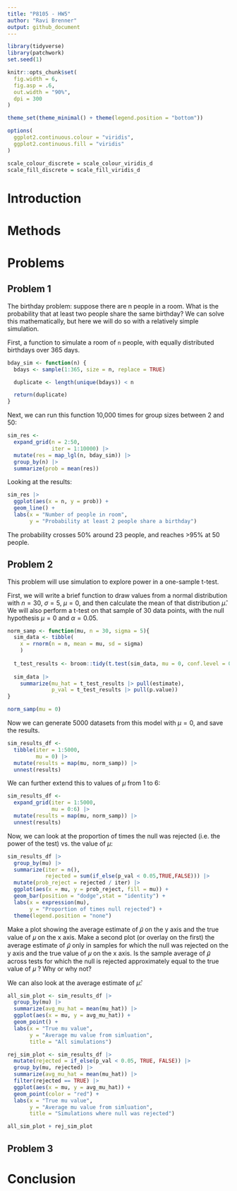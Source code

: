```yaml
---
title: "P8105 - HW5"
author: "Ravi Brenner"
output: github_document
---
```


```r
library(tidyverse)
library(patchwork)
set.seed(1)

knitr::opts_chunk$set(
  fig.width = 6,
  fig.asp = .6,
  out.width = "90%",
  dpi = 300
)

theme_set(theme_minimal() + theme(legend.position = "bottom"))

options(
  ggplot2.continuous.colour = "viridis",
  ggplot2.continuous.fill = "viridis"
)

scale_colour_discrete = scale_colour_viridis_d
scale_fill_discrete = scale_fill_viridis_d
```

# Introduction

# Methods

# Problems

## Problem 1
The birthday problem: suppose there are n people in a room. What is the probability that at least two people share the same birthday? We can solve this mathematically, but here we will do so with a relatively simple simulation.

First, a function to simulate a room of `n` people, with equally distributed birthdays over 365 days.
```r
bday_sim <- function(n) {
  bdays <- sample(1:365, size = n, replace = TRUE)

  duplicate <- length(unique(bdays)) < n

  return(duplicate)
}
```

Next, we can run this function 10,000 times for group sizes between 2 and 50:
```r
sim_res <-
  expand_grid(n = 2:50,
              iter = 1:10000) |>
  mutate(res = map_lgl(n, bday_sim)) |>
  group_by(n) |>
  summarize(prob = mean(res))
```

Looking at the results:
```r
sim_res |>
  ggplot(aes(x = n, y = prob)) +
  geom_line() +
  labs(x = "Number of people in room",
       y = "Probability at least 2 people share a birthday")
```

The probability crosses 50% around 23 people, and reaches >95% at 50 people.

## Problem 2
This problem will use simulation to explore power in a one-sample t-test.

First, we will write a brief function to draw values from a normal distribution with $n = 30$, $\sigma = 5$, $\mu = 0$, and then calculate the mean of that distribution $\hat{\mu}$. We will also perform a t-test on that sample of 30 data points, with the null hypothesis $\mu = 0$ and $\alpha = 0.05$.

```r
norm_samp <- function(mu, n = 30, sigma = 5){
  sim_data <- tibble(
    x = rnorm(n = n, mean = mu, sd = sigma)
    )
  
  t_test_results <- broom::tidy(t.test(sim_data, mu = 0, conf.level = 0.95))
  
  sim_data |>
    summarize(mu_hat = t_test_results |> pull(estimate),
              p_val = t_test_results |> pull(p.value))
}

norm_samp(mu = 0)
```

Now we can generate 5000 datasets from this model with $\mu = 0$, and save the results.
```r
sim_results_df <- 
  tibble(iter = 1:5000,
         mu = 0) |>
  mutate(results = map(mu, norm_samp)) |>
  unnest(results)
```

We can further extend this to values of $\mu$ from 1 to 6:
```r
sim_results_df <-
  expand_grid(iter = 1:5000, 
              mu = 0:6) |>
  mutate(results = map(mu, norm_samp)) |>
  unnest(results)
```

Now, we can look at the proportion of times the null was rejected (i.e. the power of the test) vs. the value of $\mu$:
```r
sim_results_df |>
  group_by(mu) |>
  summarize(iter = n(),
            rejected = sum(if_else(p_val < 0.05,TRUE,FALSE))) |>
  mutate(prob_reject = rejected / iter) |>
  ggplot(aes(x = mu, y = prob_reject, fill = mu)) +
  geom_bar(position = "dodge",stat = "identity") +
  labs(x = expression(mu),
       y = "Proportion of times null rejected") +
  theme(legend.position = "none")
```

 
Make a plot showing the average estimate of 𝜇̂ 
 on the y axis and the true value of 𝜇
 on the x axis. Make a second plot (or overlay on the first) the average estimate of 𝜇̂ 
 only in samples for which the null was rejected on the y axis and the true value of 𝜇
 on the x axis. Is the sample average of 𝜇̂ 
 across tests for which the null is rejected approximately equal to the true value of 𝜇
? Why or why not?

We can also look at the average estimate of $\hat{\mu}$:

```r
all_sim_plot <- sim_results_df |>
  group_by(mu) |>
  summarize(avg_mu_hat = mean(mu_hat)) |>
  ggplot(aes(x = mu, y = avg_mu_hat)) + 
  geom_point() +
  labs(x = "True mu value",
       y = "Average mu value from simluation",
       title = "All simulations")

rej_sim_plot <- sim_results_df |>
  mutate(rejected = if_else(p_val < 0.05, TRUE, FALSE)) |>
  group_by(mu, rejected) |>
  summarize(avg_mu_hat = mean(mu_hat)) |>
  filter(rejected == TRUE) |>
  ggplot(aes(x = mu, y = avg_mu_hat)) + 
  geom_point(color = "red") +
  labs(x = "True mu value",
       y = "Average mu value from simluation",
       title = "Simulations where null was rejected")

all_sim_plot + rej_sim_plot
```


## Problem 3

# Conclusion
